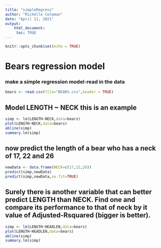 ```yaml
---
title: "simpleRegress"
author: "Michelle Coleman"
date: "April 11, 2021"
output:
    html_document:
     toc: TRUE
---
```


```r
knitr::opts_chunk$set(echo = TRUE)
```

# Bears regression model


### make a simple regression model-read in the data

```r
bears <- read.csv(file="BEARS.csv",header = TRUE)
```

## Model LENGTH ~ NECK  this is an example  

```r
simp <- lm(LENGTH~NECK,data=bears)
plot(LENGTH~NECK,data=bears)
abline(simp)
summary.lm(simp)
```

## now predict the length of a bear who has a neck of 17, 22 and 26




```r
newData <- data.frame(NECK=c(17,22,26))
predict(simp,newData)
predict(simp,newData,se.fit=TRUE)
```
## Surely there is another variable that can better predict LENGTH than NECK. Find one and compare its performance to that of neck by it value of Adjusted-Rsquared (bigger is better).



```r
simp <- lm(LENGTH~HEADLEN,data=bears)
plot(LENGTH~HEADLEN,data=bears)
abline(simp)
summary.lm(simp)
```
